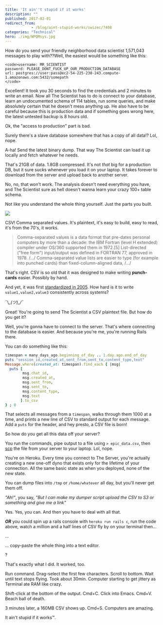 ```yaml
---
title: 'It ain''t stupid if it works'
description: ""
published: 2017-02-01
redirect_from: 
            - /blog/aint-stupid-works/swizec/7408
categories: "Technical"
hero: ./img/WPQMsys.jpg
---
```

How do you send your friendly neighborhood data scientist 1,571,043 messages to play with??Well, the easiest would be something like this:

```undefined
<code>username: MR_SCIENTIST
password: PLEASE_DONT_FUCK_UP_OUR_PRODUCTION_DATABASE
url: postgres://user:pass@ec2-54-225-230-243.compute-1.amazonaws.com:5432/somepath
</code>
```

Excellent! It took you 30 seconds to find the credentials and 2 minutes to write an email. Now all The Scientist has to do is connect to your database, learn an undocumented schema of 114 tables, run some queries, and make absolutely certain that he doesn&#x27;t mess anything up. He also have to be careful because this is production data and if something goes wrong here, the latest untested backup is 8 hours old.

Ok, the &quot;access to production&quot; part is bad.

Surely there&#x27;s a slave database somewhere that has a copy of all data!? Lol, nope.

A-ha! Send the latest binary dump. That way The Scientist can load it up locally and fetch whatever he needs.

That&#x27;s 21GB of data. 1.8GB compressed. It&#x27;s not _that_ big for a production DB, but it sure sucks whenever you load it on your laptop. It takes forever to download from the server and upload back to another server.

No, no, that won&#x27;t work. The analysis doesn&#x27;t need everything you have, and The Scientist sure as hell doesn&#x27;t wanna learn your crazy 100+ table schema.

Not like you understand the whole thing yourself. Just the parts you built.

![](./img/WPQMsys.jpg)

CSV! Comma separated values. It&#x27;s plaintext, it&#x27;s easy to build, easy to read, it&#x27;s from the 70&#x27;s, it works.

> Comma-separated values is a data format that pre-dates personal computers by more than a decade: the IBM Fortran (level H extended) compiler under OS/360 supported them in 1972.\[5] List-directed (&quot;free form&quot;) input/output was defined in FORTRAN 77, approved in 1978. /.../ Comma-separated value lists are easier to type (for example into punched cards) than fixed-column-aligned data, /.../

That&#x27;s right. CSV is so old that it was designed to make writing **punch-cards** easier. Possibly by hand.

And yet, it was first [standardized in 2005](https://en.wikipedia.org/wiki/Comma-separated_values#History). How hard is it to write `value1,value2,value3` consistently across systems?

¯\\_\_(ツ)\_/¯_

Great! You&#x27;re going to send The Scientist a CSV plaintext file. But how do you get it?

Well, you&#x27;re gonna have to connect to the server. That&#x27;s where connecting to the database is easier. And because you&#x27;re me, you&#x27;re running Rails there.

You can do something like this:

```ruby
timespan = many_days_ago.beginning_of_day .. 1.day.ago.end_of_day
puts "session_id,created_at,sent_from,sent_to,content_type,text"
Message.where(created_at: timespan).find_each { |msg|
  puts [
        msg.chat_id,
        msg.created_at,
        msg.sent_from,
        msg.sent_to,
        msg.content_type,
        msg.text
       ].to_csv
} ; 0
```

That selects all messages from a `timespan`, walks through them 1000 at a time, and prints a new line of CSV to standard output for each message. Add a `puts` for the header, and hey presto, a CSV file is born!

So how do you get all this data off your server?

You run the commands, pipe output to a file using `> epic_data.csv`, then [scp](https://en.wikipedia.org/wiki/Secure_copy) the file from your server to your laptop. Lol, nope.

You&#x27;re on Heroku. Every time you connect to The Server, you&#x27;re actually creating a new one-off dyno that exists only for the lifetime of your connection. All the same basic state as when you deployed, none of the new state.

You can dump files into `/tmp` or `/home/whatever` all day, but you&#x27;ll never get them off.

_&quot;Ah!&quot;_, you say, _&quot;But I can make my dumper script upload the CSV to S3 or something and give me a link&quot;_

Yes. Yes, you can. And then you have to deal with all that.

**_OR_** you could spin up a rails console with `heroku run rails c`, run the code above, watch a million and a half lines of CSV fly by on your terminal then…

...

... copy-paste the whole thing into a text editor.

?

That&#x27;s exactly what I did. It worked, too.

Run command. Drag-select the first few characters. Scroll to bottom. Wait until text stops flying. Took about 30min. Computer starting to get jittery as Terminal ate RAM like crazy.

Shift-click at the bottom of the output. Cmd+C. Click into Emacs. Cmd+V. Beach ball of death.

3 minutes later, a 160MB CSV shows up. Cmd+S. Computers are amazing.

It ain&#x27;t stupid if it works™.
